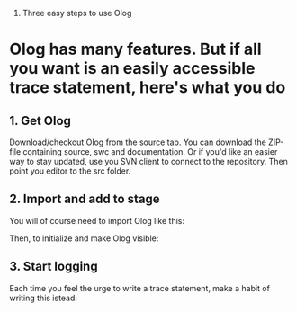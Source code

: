 #Three easy steps to use Olog
= Olog has many features. But if all you want is an easily accessible trace statement, here's what you do =

== 1. Get Olog ==
Download/checkout Olog from the source tab. You can download the ZIP-file containing source, swc and documentation. Or if you'd like an easier way to stay updated, use you SVN client to connect to the repository. Then point you editor to the src folder.

== 2. Import and add to stage == 
You will of course need to import Olog like this:

{{{import no.olog.Olog;}}}

Then, to initialize and make Olog visible:

{{{addChild( Olog.window );}}}

== 3. Start logging ==
Each time you feel the urge to write a trace statement, make a habit of writing this istead:

{{{Olog.trace( "Your trace message" );}}}